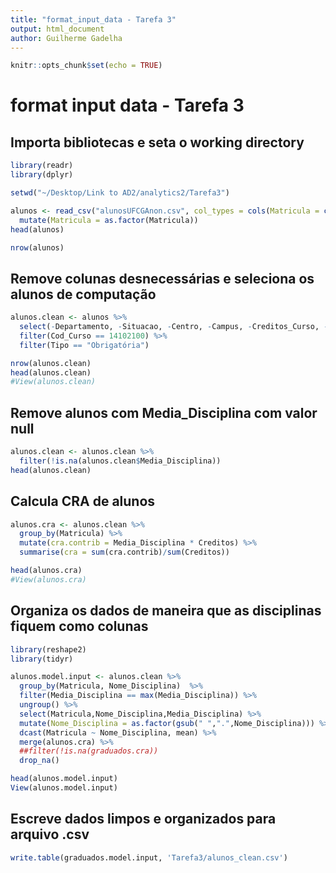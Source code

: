 ```yaml
---
title: "format_input_data - Tarefa 3"
output: html_document
author: Guilherme Gadelha
---
```


```r
knitr::opts_chunk$set(echo = TRUE)
```

# format input data - Tarefa 3

## Importa bibliotecas e seta o working directory

```r

library(readr)
library(dplyr)

setwd("~/Desktop/Link to AD2/analytics2/Tarefa3")
```


```r
alunos <- read_csv("alunosUFCGAnon.csv", col_types = cols(Matricula = col_character())) %>%
  mutate(Matricula = as.factor(Matricula))
head(alunos)

nrow(alunos)
```

## Remove colunas desnecessárias e seleciona os alunos de computação
```r
alunos.clean <- alunos %>%
  select(-Departamento, -Situacao, -Centro, -Campus, -Creditos_Curso, -Periodo_Ingresso, -Periodo_Relativo, -Nome_Curso, -Cod_Disciplina) %>%
  filter(Cod_Curso == 14102100) %>%
  filter(Tipo == "Obrigatória")

nrow(alunos.clean)
head(alunos.clean)
#View(alunos.clean)
```


## Remove alunos com Media_Disciplina com valor null
```r
alunos.clean <- alunos.clean %>%
  filter(!is.na(alunos.clean$Media_Disciplina))
head(alunos.clean)
```


## Calcula CRA de alunos
```r
alunos.cra <- alunos.clean %>%
  group_by(Matricula) %>%
  mutate(cra.contrib = Media_Disciplina * Creditos) %>%
  summarise(cra = sum(cra.contrib)/sum(Creditos))

head(alunos.cra)
#View(alunos.cra)
```


## Organiza os dados de maneira que as disciplinas fiquem como colunas
```r
library(reshape2)
library(tidyr)

alunos.model.input <- alunos.clean %>%
  group_by(Matricula, Nome_Disciplina)  %>%
  filter(Media_Disciplina == max(Media_Disciplina)) %>%
  ungroup() %>%
  select(Matricula,Nome_Disciplina,Media_Disciplina) %>% 
  mutate(Nome_Disciplina = as.factor(gsub(" ",".",Nome_Disciplina))) %>%
  dcast(Matricula ~ Nome_Disciplina, mean) %>%
  merge(alunos.cra) %>%
  ##filter(!is.na(graduados.cra))
  drop_na()

head(alunos.model.input)
View(alunos.model.input)

```

## Escreve dados limpos e organizados para arquivo .csv
```r
write.table(graduados.model.input, 'Tarefa3/alunos_clean.csv')
```




